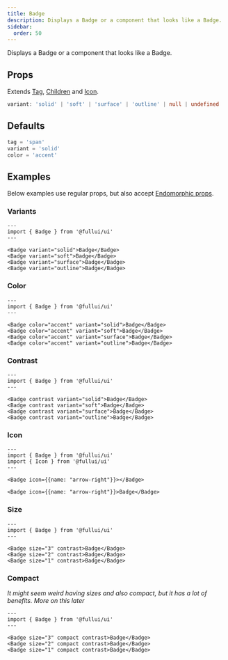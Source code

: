 ```yaml
---
title: Badge
description: Displays a Badge or a component that looks like a Badge.
sidebar:
  order: 50
---
```


Displays a Badge or a component that looks like a Badge.

## Props
Extends [Tag](/utility/tag), [Children](/utility/children) and [Icon](/components/icon).
```ts
variant: 'solid' | 'soft' | 'surface' | 'outline' | null | undefined
```

## Defaults
```ts
tag = 'span'
variant = 'solid'
color = 'accent'
```

## Examples
Below examples use regular props, but also accept [Endomorphic props](/guides/macromorphic).

### Variants
```astro live
---
import { Badge } from '@fullui/ui'
---

<Badge variant="solid">Badge</Badge>
<Badge variant="soft">Badge</Badge>
<Badge variant="surface">Badge</Badge>
<Badge variant="outline">Badge</Badge>
```

### Color
```astro live
---
import { Badge } from '@fullui/ui'
---

<Badge color="accent" variant="solid">Badge</Badge>
<Badge color="accent" variant="soft">Badge</Badge>
<Badge color="accent" variant="surface">Badge</Badge>
<Badge color="accent" variant="outline">Badge</Badge>
```

### Contrast
```astro live
---
import { Badge } from '@fullui/ui'
---

<Badge contrast variant="solid">Badge</Badge>
<Badge contrast variant="soft">Badge</Badge>
<Badge contrast variant="surface">Badge</Badge>
<Badge contrast variant="outline">Badge</Badge>
```

### Icon
```astro live
---
import { Badge } from '@fullui/ui'
import { Icon } from '@fullui/ui'
---

<Badge icon={{name: "arrow-right"}}></Badge>

<Badge icon={{name: "arrow-right"}}>Badge</Badge>
```

### Size
```astro live
---
import { Badge } from '@fullui/ui'
---

<Badge size="3" contrast>Badge</Badge>
<Badge size="2" contrast>Badge</Badge>
<Badge size="1" contrast>Badge</Badge>
```

### Compact
*It might seem weird having sizes and also compact, but it has a lot of benefits. More on this later*
```astro live
---
import { Badge } from '@fullui/ui'
---

<Badge size="3" compact contrast>Badge</Badge>
<Badge size="2" compact contrast>Badge</Badge>
<Badge size="1" compact contrast>Badge</Badge>
```
